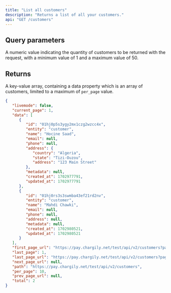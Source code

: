 ```yaml
---
title: "List all customers"
description: "Returns a list of all your customers."
api: "GET /customers"
---
```


## Query parameters

<ParamField query="per_page" type="integer">
   A numeric value indicating the quantity of customers to be returned with the
   request, with a minimum value of 1 and a maximum value of 50.
</ParamField>

## Returns

A key-value array, containing a data property which is an array of customers, limited to a maximum of `per_page` value.

<ResponseExample>

```json Response
{
   "livemode": false,
   "current_page": 1,
   "data": [
      {
         "id": "01hj0p5s3ygy2mx1czg2wzcc4x",
         "entity": "customer",
         "name": "Hocine Saad",
         "email": null,
         "phone": null,
         "address": {
            "country": "Algeria",
            "state": "Tizi-Ouzou",
            "address": "123 Main Street"
         },
         "metadata": null,
         "created_at": 1702977791,
         "updated_at": 1702977791
      },
      {
         "id": "01hj0rs3s3swmba43ef21rd2nv",
         "entity": "customer",
         "name": "Mahdi Chawki",
         "email": null,
         "phone": null,
         "address": null,
         "metadata": null,
         "created_at": 1702980521,
         "updated_at": 1702980521
      }
   ],
   "first_page_url": "https://pay.chargily.net/test/api/v2/customers?page=1",
   "last_page": 1,
   "last_page_url": "https://pay.chargily.net/test/api/v2/customers?page=1",
   "next_page_url": null,
   "path": "https://pay.chargily.net/test/api/v2/customers",
   "per_page": 10,
   "prev_page_url": null,
   "total": 2
}
```

</ResponseExample>
